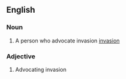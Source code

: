==English==

===Noun===
{{en-noun}}

# A person who advocate invasion [[invasion]]

===Adjective===
{{en-adj}}

# Advocating invasion